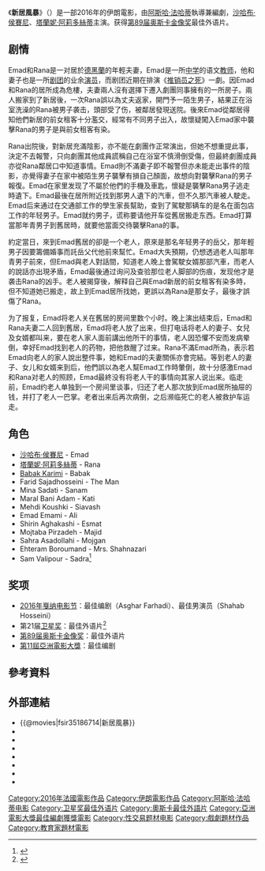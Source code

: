 {{expand|time=2017-01-21T03:51:16+00:00}}
{{refimprove|time=2017-01-21T03:51:16+00:00}}
{{noteTA
|T=zh-hans:推销员 (电影);zh-hant:推銷員 (電影);zh-hk:伊朗式遷居;zh-mo:伊朗式遷居;zh-tw:新居風暴;
|G1=Movie
|G2=Show
|1=zh-hans:推销员 (电影);zh-hant:推銷員 (電影);zh-hk:伊朗式遷居;zh-mo:伊朗式遷居;zh-tw:新居風暴;
|2=zh-hk:沙哈比·河西尼;zh-tw:沙哈布·侯賽尼;
|3=zh-hk:塔雲妮·阿里度絲蒂;zh-tw:塔蘭妮·阿莉多絲蒂;
|4=zh-hk:阿斯加·法哈迪;zh-tw:阿斯哈·法哈蒂;
}}
{{Infobox Film
| name               = 新居風暴
| original_name      = {{lang|fa|فروشنده}}
| image              = The Salesman.png
| caption            = 
| director           = [[阿斯哈·法哈蒂|阿斯哈·法哈蒂]]
| producer           = 
| writer             = 阿斯哈·法哈蒂
| starring           = 沙哈比·河西尼<br/>塔雲妮·阿里度絲蒂
| music              = 
| cinematography     = 
| editing            = 
| production_company = 
| distributor        = 
| released           = {{film date|2016|8|31|伊朗|2016|11|9|法國|2016|12|9|台灣}}
| runtime            = 125 分鐘
| country            = 伊朗<br>法國
| language           = 波斯語
| budget             = 
| gross              = 
| cn_name            = 推销员
| hk_name            = 伊朗式遷居
| tw_name            = 新居風暴
}}
《'''新居風暴'''》（{{lang-fa|'''فروشنده'''}}）是一部2016年的伊朗電影，由[[阿斯哈·法哈蒂|阿斯哈·法哈蒂]]執導兼編劇，[[沙哈布·侯賽尼|沙哈布·侯賽尼]]、[[塔蘭妮·阿莉多絲蒂|塔蘭妮·阿莉多絲蒂]]主演。获得[[第89届奥斯卡金像奖|第89届奥斯卡金像奖]]最佳外语片。

==剧情==

Emad和Rana是一对居於[[德黑蘭|德黑蘭]]的年輕夫妻，Emad是一所[[中学|中学]]的语文[[教师|教师]]，他和妻子也是一所[[剧团|剧团]]的业余[[演员|演员]]，而剧团近期在排演《[[推销员之死|推销员之死]]》一劇。因Emad和Rana的居所成為危樓，夫妻兩人沒有選擇下遷入劇團同事擁有的一所房子。兩人搬家到了新居後，一次Rana誤以為丈夫返家，開門予一陌生男子，結果正在浴室洗澡的Rana被男子袭击，頭部受了伤，被鄰居發現送院。後來Emad從鄰居得知他們新居的前女租客十分濫交，經常有不同男子出入，故懷疑闖入Emad家中襲擊Rana的男子是與前女租客有染。

Rana出院後，對新居充滿陰影，亦不能在劇團作正常演出，但她不想重提此事，決定不去報警，只向劇團其他成員謊稱自己在浴室不慎滑倒受傷，但最終劇團成員亦從Rana鄰居口中知道事情。Emad則不滿妻子即不報警但亦未能走出事件的陰影，亦覺得妻子在家中被陌生男子襲擊有損自己顏面，故想向對襲擊Rana的男子報復。Emad在家里发现了不屬於他們的手機及車匙，懷疑是襲擊Rana男子逃走時遺下。Emad最後在居所附近找到那男人遺下的汽車，但不久那汽車被人駛走。Emad后来通过在交通部工作的學生家長幫助，查到了駕駛那辆车的是名在面包店工作的年轻男子。Emad就约男子，谎称要请他开车從舊居搬走东西。Emad打算當那年青男子到舊居時，就要他當面交待襲擊Rana的事。

約定當日，來到Emad舊居的卻是一个老人，原來是那名年轻男子的岳父，那年輕男子因要籌備婚事而託岳父代他前來幫忙。Emad大失預期，仍想透過老人叫那年青男子前來，但Emad與老人對話間，知道老人晚上會駕駛女婿那部汽車，而老人的說話亦出現矛盾，Emad最後通过询问及查验那位老人脚部的伤痕，发现他才是袭击Rana的凶手。老人被揭穿後，解释自己與Emad新居的前女租客有染多時，但不知道她已搬走，故上到Emad居所找她，更誤以為Rana是那女子，最後才誤傷了Rana。

为了报复，Emad将老人关在舊居的房间里数个小时。晚上演出结束后，Emad和Rana夫妻二人回到舊居，Emad将老人放了出来，但打电话将老人的妻子、女兒及女婿都叫来，要在老人家人面前講出他所干的事情，老人因恐懼不安而发病晕倒，幸好Emad找到老人的药物，把他救醒了过来。Rana不滿Emad所為，表示若Emad向老人的家人說出整件事，她和Emad的夫妻關係亦會完結。等到老人的妻子、女儿和女婿来到后，他們誤以為老人幫Emad工作時暈倒，故十分感激Emad和Rana对老人的照顾，Emad最終没有将老人干的事情向其家人说出来。临走前，Emad约老人单独到一个房间里谈事，归还了老人那次放到Emad居所抽屉的钱，并打了老人一巴掌。老者出来后再次病倒，之后濒临死亡的老人被救护车运走。

==角色==
{{div col|colwidth=25em}}
* [[沙哈布·侯賽尼|沙哈布·侯賽尼]] - Emad
* [[塔蘭妮·阿莉多絲蒂|塔蘭妮·阿莉多絲蒂]] - Rana
* [[Babak_Karimi|Babak Karimi]] - Babak
* Farid Sajadhosseini - The Man
* Mina Sadati - Sanam
* Maral Bani Adam - Kati
* Mehdi Koushki - Siavash
* Emad Emami - Ali
* Shirin Aghakashi - Esmat
* Mojtaba Pirzadeh - Majid
* Sahra Asadollahi - Mojgan
* Ehteram Boroumand - Mrs. Shahnazari
* Sam Valipour - Sadra<ref>{{cite web |url=http://www.nziff.co.nz/2016/dunedin/the-salesman/ |publisher=New Zealand International Film Festival |accessdate=14 October 2016 |title=The Salesman [programme note] |archive-date=2016-10-01 |archive-url=https://web.archive.org/web/20161001004028/http://www.nziff.co.nz/2016/dunedin/the-salesman/ |dead-url=no }}</ref>
{{div col end}}

== 奖项 ==
*[[2016年戛纳电影节|2016年戛纳电影节]]：最佳编剧（Asghar Farhadi）、最佳男演员（Shahab Hosseini）
*第21届[[卫星奖|卫星奖]]：最佳外语片<ref>{{cite web|url=http://www.hollywoodreporter.com/news/2016-satellite-awards-nominees-listed-includes-moonlight-la-la-land-950935|title=Satellite Awards Nominees Revealed|last=Kilday|first=Gregg|work=[[The_Hollywood_Reporter|The Hollywood Reporter]]|date=November 29, 2016|accessdate=November 29, 2016|archive-date=2016-12-25|archive-url=https://web.archive.org/web/20161225183043/http://www.hollywoodreporter.com/news/2016-satellite-awards-nominees-listed-includes-moonlight-la-la-land-950935|dead-url=no}}</ref>
*[[第89届奥斯卡金像奖|第89届奥斯卡金像奖]]：最佳外语片
*[[第11屆亞洲電影大獎|第11屆亞洲電影大獎]]：最佳编剧

==參考資料==
<references/>
==外部連結==
*{{@movies|fsir35186714|新居風暴}}
*{{douban|title=推销员}}
*{{Mtime|230245|推销员}}
*{{Amg movie|659369|-{zh:推銷員;zh-hans:推销员;zh-hant:推銷員;zh-hk:伊朗式遷居;zh-mo:伊朗式遷居;zh-tw:新居風暴;}-}}
*{{rotten-tomatoes|the_salesman_2017|-{zh:推銷員;zh-hans:推销员;zh-hant:推銷員;zh-hk:伊朗式遷居;zh-mo:伊朗式遷居;zh-tw:新居風暴;}-}}
*{{mojo title|thesalesman|-{zh:推銷員;zh-hans:推销员;zh-hant:推銷員;zh-hk:伊朗式遷居;zh-mo:伊朗式遷居;zh-tw:新居風暴;}-}}
*{{metacritic film|the-salesman|-{zh:推銷員;zh-hans:推销员;zh-hant:推銷員;zh-hk:伊朗式遷居;zh-mo:伊朗式遷居;zh-tw:新居風暴;}-}}
*{{imdb title|5186714|-{zh:推銷員;zh-hans:推销员;zh-hant:推銷員;zh-hk:伊朗式遷居;zh-mo:伊朗式遷居;zh-tw:新居風暴;}-}}

{{Asghar Farhadi}}
{{奥斯卡最佳外语片奖_(2001–2020)}}
{{國家評論協會獎最佳外語片}}
{{DEFAULTSORT:sale}}
[[Category:2016年法國電影作品|Category:2016年法國電影作品]]
[[Category:伊朗電影作品|Category:伊朗電影作品]]
[[Category:阿斯哈·法哈蒂电影|Category:阿斯哈·法哈蒂电影]]
[[Category:卫星奖最佳外语片|Category:卫星奖最佳外语片]]
[[Category:奧斯卡最佳外語片|Category:奧斯卡最佳外語片]]
[[Category:亞洲電影大獎最佳編劇獲獎電影|Category:亞洲電影大獎最佳編劇獲獎電影]]
[[Category:性交易题材电影|Category:性交易题材电影]]
[[Category:戲劇題材作品|Category:戲劇題材作品]]
[[Category:教育家題材電影|Category:教育家題材電影]]